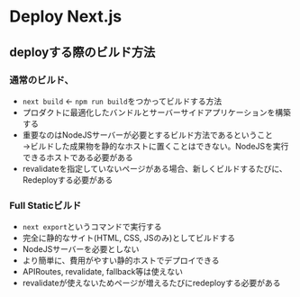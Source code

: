 # Deploy Next.js

## deployする際のビルド方法
### 通常のビルド、
- `next build` ← `npm run build`をつかってビルドする方法
- プロダクトに最適化したバンドルとサーバーサイドアプリケーションを構築する
- 重要なのはNodeJSサーバーが必要とするビルド方法であるということ
<br/> →ビルドした成果物を静的なホストに置くことはできない。NodeJSを実行できるホストである必要がある
- revalidateを指定していないページがある場合、新しくビルドするたびに、Redeployする必要がある

### Full Staticビルド
- `next export`というコマンドで実行する
- 完全に静的なサイト(HTML, CSS, JSのみ)としてビルドする
- NodeJSサーバーを必要としない
- より簡単に、費用がやすい静的ホストでデプロイできる
- APIRoutes, revalidate, fallback等は使えない
- revalidateが使えないためページが増えるたびにredeployする必要がある
